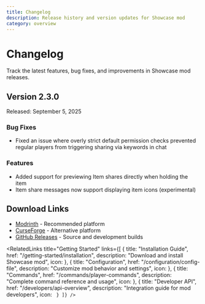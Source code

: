 ```yaml
---
title: Changelog
description: Release history and version updates for Showcase mod
category: overview
---
```


# Changelog

<MinecraftVersion auto />

Track the latest features, bug fixes, and improvements in Showcase mod releases.

## Version 2.3.0

Released: September 5, 2025

### Bug Fixes

- Fixed an issue where overly strict default permission checks prevented regular players from triggering sharing via keywords in chat

### Features

- Added support for previewing Item shares directly when holding the item
- Item share messages now support displaying item icons (experimental)

## Download Links

- [Modrinth](https://modrinth.com/mod/showcase) - Recommended platform
- [CurseForge](https://www.curseforge.com/minecraft/mc-mods/showcasemod) - Alternative platform
- [GitHub Releases](https://github.com/jiazengp/showcase-fabric/releases) - Source and development builds

<RelatedLinks
  title="Getting Started"
  links={[
    {
      title: "Installation Guide",
      href: "/getting-started/installation",
      description: "Download and install Showcase mod",
      icon: <BookOpen />
    },
    {
      title: "Configuration",
      href: "/configuration/config-file",
      description: "Customize mod behavior and settings",
      icon: <Settings />
    },
    {
      title: "Commands",
      href: "/commands/player-commands",
      description: "Complete command reference and usage",
      icon: <Command />
    },
    {
      title: "Developer API",
      href: "/developers/api-overview",
      description: "Integration guide for mod developers",
      icon: <Code />
    }
  ]}
/>